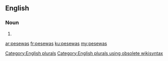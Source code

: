 ==English==

===Noun===
{{head|en}}

# {{plural of|pesewa}}

[[Category:English plurals]][[Category:English plurals using obsolete wikisyntax]]

[[ar:pesewas]]
[[fr:pesewas]]
[[ku:pesewas]]
[[my:pesewas]]
